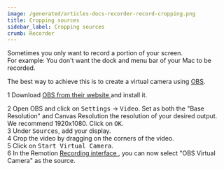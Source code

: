 ```yaml
---
image: /generated/articles-docs-recorder-record-cropping.png
title: Cropping sources
sidebar_label: Cropping sources
crumb: Recorder
---
```


Sometimes you only want to record a portion of your screen.  
For example: You don't want the dock and menu bar of your Mac to be recorded.

The best way to achieve this is to create a virtual camera using [OBS](https://obsproject.com/).

<Step>1</Step> Download <a href="https://obsproject.com/">
  OBS from their website
</a> and install it.
<br />

<Step>2</Step> Open OBS and click on <kbd>Settings</kbd> -> <kbd>Video</kbd>.
Set as both the "Base Resolution" and Canvas Resolution the resolution of your
desired output. We recommend 1920x1080. Click on <kbd>OK</kbd>.
<br />
<Step>3</Step> Under <kbd>Sources</kbd>, add your display.
<br />
<Step>4</Step> Crop the video by dragging on the corners of the video.
<br />
<Step>5</Step> Click on <kbd>Start Virtual Camera</kbd>.<br />
<Step>6</Step> In the Remotion <a href="/docs/recorder/record/">
  Recording interface
</a>, you can now select "OBS Virtual Camera" as the source.
